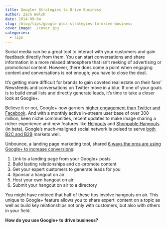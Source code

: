 ```yaml
---
title: Google+ Strategies to Drive Business
author: Zach Welch
date: 2014-09-04
slug: /blog/tips/google-plus-strategies-to-drive-business
cover_image: ./cover.jpg
categories:
  - Tips
---
```


Social media can be a great tool to interact with your customers and gain feedback directly from them. You can start conversations and share information in a more relaxed atmosphere that isn’t reeking of advertising or promotional content. However, there does come a point when engaging content and conversations is not enough; you have to close the deal.

It’s getting more difficult for brands to gain coveted real estate on their fans’ Newsfeeds and conversations on Twitter move in a blur. If one of your goals is to build email lists and directly generate leads, it’s time to take a closer look at Google+.

Believe it or not, Google+ now garners [higher engagement than Twitter and Facebook][1]. And with a monthly active in-stream user base of over 300 million, keen niche communities, recent updates to make image sharing a richer experience and new features like [Helpouts][2] and [Shoppable Hangouts][3] (in beta), Google’s much-maligned social network is poised to serve [both B2C and B2B][4] markets well.

Unbounce, a landing page marketing tool, shared [6 ways the pros are using Google+ to increase conversions][5]:

1. Link to a landing page from your Google+ posts
2. Build lasting relationships and co-promote content
3. Get your expert customers to generate leads for you
4. Sponsor a hangout on air
5. Host your own hangout on air
6. Submit your hangout on air to a directory

You might have noticed that half of these tips involve hangouts on air. This unique to Google+ feature allows you to share expert  content on a topic as well as build key relationships not only with customers, but also with others in your field.

**How do you use Google+ to drive business?**

[1]: http://www.prdaily.com/Main/Articles/16448.aspx
[2]: https://helpouts.google.com/
[3]: https://plus.google.com/u/0/+RonnieBincer/posts/4h87hdEa3bm
[4]: https://smarttollfreenumber.com/guide-google-plus-b2b-marketing
[5]: http://unbounce.com/social-media/google-pro-tips-to-drive-conversions/
